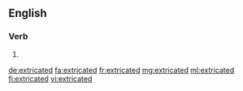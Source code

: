 ==English==

===Verb===
{{head|en|verb form}}

# {{en-past of|extricate}}

[[de:extricated]]
[[fa:extricated]]
[[fr:extricated]]
[[mg:extricated]]
[[ml:extricated]]
[[fi:extricated]]
[[vi:extricated]]